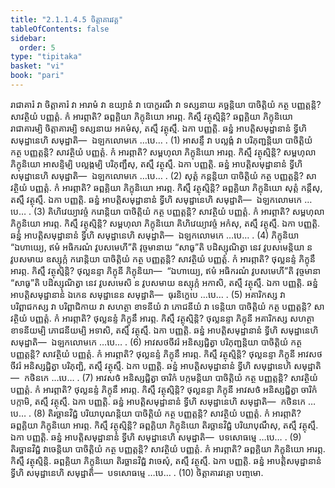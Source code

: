 ```yaml
---
title: "2.1.1.4.5 ចិត្តាគារវគ្គ"
tableOfContents: false
sidebar:
  order: 5
type: "tipitaka"
basket: "vi"
book: "pari"
---
```



<DynamicBreadcrumb />

<Division number="222" book="pari">

<Paragraph number="762" book="pari">
រាជាគារំ វា ចិត្តាគារំ វា អារាមំ វា ឧយ្យានំ វា បោក្ខរណឹ វា ទស្សនាយ គច្ឆន្តិយា បាចិត្តិយំ កត្ថ បញ្ញត្តន្តិ? សាវត្ថិយំ បញ្ញត្តំ. កំ អារព្ភាតិ? ឆព្ពគ្គិយា ភិក្ខុនិយោ អារព្ភ. កិស្មឹ វត្ថុស្មិន្តិ? ឆព្ពគ្គិយា ភិក្ខុនិយោ រាជាគារម្បិ ចិត្តាគារម្បិ ទស្សនាយ អគមំសុ, តស្មឹ វត្ថុស្មឹ. ឯកា បញ្ញត្តិ. ឆន្នំ អាបត្តិសមុដ្ឋានានំ ទ្វីហិ សមុដ្ឋានេហិ សមុដ្ឋាតិ—  ឯឡកលោមកេ …បេ… . (1)
</Paragraph>

<Paragraph number="763" book="pari">
អាសន្ទឹ វា បល្លង្កំ វា បរិភុញ្ជន្តិយា បាចិត្តិយំ កត្ថ បញ្ញត្តន្តិ? សាវត្ថិយំ បញ្ញត្តំ. កំ អារព្ភាតិ? សម្ពហុលា ភិក្ខុនិយោ អារព្ភ. កិស្មឹ វត្ថុស្មិន្តិ? សម្ពហុលា ភិក្ខុនិយោ អាសន្ទិម្បិ បល្លង្កម្បិ បរិភុញ្ជឹសុ, តស្មឹ វត្ថុស្មឹ. ឯកា បញ្ញត្តិ. ឆន្នំ អាបត្តិសមុដ្ឋានានំ ទ្វីហិ សមុដ្ឋានេហិ សមុដ្ឋាតិ—  ឯឡកលោមកេ …បេ… . (2)
</Paragraph>

<Paragraph number="764" book="pari">
សុត្តំ កន្តន្តិយា បាចិត្តិយំ កត្ថ បញ្ញត្តន្តិ? សាវត្ថិយំ បញ្ញត្តំ. កំ អារព្ភាតិ? ឆព្ពគ្គិយា ភិក្ខុនិយោ អារព្ភ. កិស្មឹ វត្ថុស្មិន្តិ? ឆព្ពគ្គិយា ភិក្ខុនិយោ សុត្តំ កន្តឹសុ, តស្មឹ វត្ថុស្មឹ. ឯកា បញ្ញត្តិ. ឆន្នំ អាបត្តិសមុដ្ឋានានំ ទ្វីហិ សមុដ្ឋានេហិ សមុដ្ឋាតិ—  ឯឡកលោមកេ …បេ… . (3)
</Paragraph>

<Paragraph number="765" book="pari">
គិហិវេយ្យាវច្ចំ ករោន្តិយា បាចិត្តិយំ កត្ថ បញ្ញត្តន្តិ? សាវត្ថិយំ បញ្ញត្តំ. កំ អារព្ភាតិ? សម្ពហុលា ភិក្ខុនិយោ អារព្ភ. កិស្មឹ វត្ថុស្មិន្តិ? សម្ពហុលា ភិក្ខុនិយោ គិហិវេយ្យាវច្ចំ អកំសុ, តស្មឹ វត្ថុស្មឹ. ឯកា បញ្ញត្តិ. ឆន្នំ អាបត្តិសមុដ្ឋានានំ ទ្វីហិ សមុដ្ឋានេហិ សមុដ្ឋាតិ—  ឯឡកលោមកេ …បេ… . (4)
</Paragraph>

<Paragraph number="766" book="pari">
ភិក្ខុនិយា “ឯហាយ្យេ, ឥមំ អធិករណំ វូបសមេហី”តិ វុច្ចមានាយ “សាធូ”តិ បដិស្សុណិត្វា នេវ វូបសមេន្តិយា ន វូបសមាយ ឧស្សុក្កំ ករោន្តិយា បាចិត្តិយំ កត្ថ បញ្ញត្តន្តិ? សាវត្ថិយំ បញ្ញត្តំ. កំ អារព្ភាតិ? ថុល្លនន្ទំ ភិក្ខុនឹ អារព្ភ. កិស្មឹ វត្ថុស្មិន្តិ? ថុល្លនន្ទា ភិក្ខុនី ភិក្ខុនិយា—  “ឯហាយ្យេ, ឥមំ អធិករណំ វូបសមេហី”តិ វុច្ចមានា “សាធូ”តិ បដិស្សុណិត្វា នេវ វូបសមេសិ ន វូបសមាយ ឧស្សុក្កំ អកាសិ, តស្មឹ វត្ថុស្មឹ. ឯកា បញ្ញត្តិ. ឆន្នំ អាបត្តិសមុដ្ឋានានំ ឯកេន សមុដ្ឋានេន សមុដ្ឋាតិ—  ធុរនិក្ខេបេ …បេ… . (5)
</Paragraph>

<Paragraph number="767" book="pari">
អគារិកស្ស វា បរិព្ពាជកស្ស វា បរិព្ពាជិកាយ វា សហត្ថា ខាទនីយំ វា ភោជនីយំ វា ទេន្តិយា បាចិត្តិយំ កត្ថ បញ្ញត្តន្តិ? សាវត្ថិយំ បញ្ញត្តំ. កំ អារព្ភាតិ? ថុល្លនន្ទំ ភិក្ខុនឹ អារព្ភ. កិស្មឹ វត្ថុស្មិន្តិ? ថុល្លនន្ទា ភិក្ខុនី អគារិកស្ស សហត្ថា ខាទនីយម្បិ ភោជនីយម្បិ អទាសិ, តស្មឹ វត្ថុស្មឹ. ឯកា បញ្ញត្តិ. ឆន្នំ អាបត្តិសមុដ្ឋានានំ ទ្វីហិ សមុដ្ឋានេហិ សមុដ្ឋាតិ—  ឯឡកលោមកេ …បេ… . (6)
</Paragraph>

<Paragraph number="768" book="pari">
អាវសថចីវរំ អនិស្សជ្ជិត្វា បរិភុញ្ជន្តិយា បាចិត្តិយំ កត្ថ បញ្ញត្តន្តិ? សាវត្ថិយំ បញ្ញត្តំ. កំ អារព្ភាតិ? ថុល្លនន្ទំ ភិក្ខុនឹ អារព្ភ. កិស្មឹ វត្ថុស្មិន្តិ? ថុល្លនន្ទា ភិក្ខុនី អាវសថចីវរំ អនិស្សជ្ជិត្វា បរិភុញ្ជិ, តស្មឹ វត្ថុស្មឹ. ឯកា បញ្ញត្តិ. ឆន្នំ អាបត្តិសមុដ្ឋានានំ ទ្វីហិ សមុដ្ឋានេហិ សមុដ្ឋាតិ—  កថិនកេ …បេ… . (7)
</Paragraph>

<Paragraph number="769" book="pari">
អាវសថំ អនិស្សជ្ជិត្វា ចារិកំ បក្កមន្តិយា បាចិត្តិយំ កត្ថ បញ្ញត្តន្តិ? សាវត្ថិយំ បញ្ញត្តំ. កំ អារព្ភាតិ? ថុល្លនន្ទំ ភិក្ខុនឹ អារព្ភ. កិស្មឹ វត្ថុស្មិន្តិ? ថុល្លនន្ទា ភិក្ខុនី អាវសថំ អនិស្សជ្ជិត្វា ចារិកំ បក្កាមិ, តស្មឹ វត្ថុស្មឹ. ឯកា បញ្ញត្តិ. ឆន្នំ អាបត្តិសមុដ្ឋានានំ ទ្វីហិ សមុដ្ឋានេហិ សមុដ្ឋាតិ—  កថិនកេ …បេ… . (8)
</Paragraph>

<Paragraph number="770" book="pari">
តិរច្ឆានវិជ្ជំ បរិយាបុណន្តិយា បាចិត្តិយំ កត្ថ បញ្ញត្តន្តិ? សាវត្ថិយំ បញ្ញត្តំ. កំ អារព្ភាតិ? ឆព្ពគ្គិយា ភិក្ខុនិយោ អារព្ភ. កិស្មឹ វត្ថុស្មិន្តិ? ឆព្ពគ្គិយា ភិក្ខុនិយោ តិរច្ឆានវិជ្ជំ បរិយាបុណឹសុ, តស្មឹ វត្ថុស្មឹ. ឯកា បញ្ញត្តិ. ឆន្នំ អាបត្តិសមុដ្ឋានានំ ទ្វីហិ សមុដ្ឋានេហិ សមុដ្ឋាតិ—  បទសោធម្មេ …បេ… . (9)
</Paragraph>

<Paragraph number="771" book="pari">
តិរច្ឆានវិជ្ជំ វាចេន្តិយា បាចិត្តិយំ កត្ថ បញ្ញត្តន្តិ? សាវត្ថិយំ បញ្ញត្តំ. កំ អារព្ភាតិ? ឆព្ពគ្គិយា ភិក្ខុនិយោ អារព្ភ. កិស្មឹ វត្ថុស្មិន្តិ. ឆព្ពគ្គិយា ភិក្ខុនិយោ តិរច្ឆានវិជ្ជំ វាចេសុំ, តស្មឹ វត្ថុស្មឹ. ឯកា បញ្ញត្តិ. ឆន្នំ អាបត្តិសមុដ្ឋានានំ ទ្វីហិ សមុដ្ឋានេហិ សមុដ្ឋាតិ—  បទសោធម្មេ …បេ… . (10)

</Paragraph>
</Division>

<Paragraph number="772" type="center" book="pari">
ចិត្តាគារវគ្គោ បញ្ចមោ.
</Paragraph>